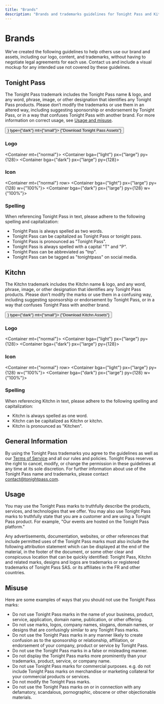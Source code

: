 ```yaml
---
title: "Brands"
description: "Brands and trademarks guidelines for Tonight Pass and Kitchn."
---
```



# Brands

We’ve created the following guidelines to help others use our brand and assets, including our logo, content, and trademarks, without having to negotiate legal agreements for each use.
Contact us and include a visual mockup for any intended use not covered by these guidelines.

## Tonight Pass

The Tonight Pass trademark includes the Tonight Pass name & logo, and any word, phrase, image, or other designation that identifies any Tonight Pass products. 
Please don’t modify the trademarks or use them in an altered way, including suggesting sponsorship or endorsement by Tonight Pass, or in a way that confuses Tonight Pass with another brand. 
For more information on correct usage, see [Usage and misuse](#usage).

<Link href={"https://drive.google.com/drive/folders/1tjvRtJpVAmHCYm1Afd__ckV2QgXzg6hg?usp=sharing"}>
  <Button prefix={<Icon icon={RiDownload2Line} />} type={"dark"} mt={"small"}>
    {"Download Tonight Pass Assets"}
  </Button>
</Link>

### Logo

<Container mt={"normal"}>
  <Container bga={"light"} px={"large"} py={128}>
  </Container>
  <Container bga={"dark"} px={"large"} py={128}>
  </Container>
</Container>

### Icon

<Container mt={"normal"} row>
  <Container bga={"light"} px={"large"} py={128} w={"100%"}>
  </Container>
  <Container bga={"dark"} px={"large"} py={128} w={"100%"}>
  </Container>
</Container>

### Spelling

When referencing Tonight Pass in text, please adhere to the following spelling and capitalization:

- Tonight Pass is always spelled as two words.
- Tonight Pass can be capitalized as Tonight Pass or tonight pass.
- Tonight Pass is pronounced as "Tonight Pass".
- Tonight Pass is always spelled with a capital "T" and "P".
- Tonight Pass can be abbreviated as "tnp".
- Tonight Pass can be tagged as "tonightpass" on social media.

## Kitchn

The Kitchn trademark includes the Kitchn name & logo, and any word, phrase, image, or other designation that identifies any Tonight Pass products.
Please don’t modify the marks or use them in a confusing way, including suggesting sponsorship or endorsement by Tonight Pass, or in a way that confuses Tonight Pass with another brand.

<Link href={"https://drive.google.com/drive/folders/1mSf9QadEvUbP1-7a9VI4Usgj-jIi7y3P?usp=sharing"}>
  <Button prefix={<Icon icon={RiDownload2Line} />} type={"dark"} mt={"small"}>
    {"Download Kitchn Assets"}
  </Button>
</Link>

### Logo

<Container mt={"normal"}>
  <Container bga={"light"} px={"large"} py={128}>
  </Container>
  <Container bga={"dark"} px={"large"} py={128}>
  </Container>
</Container>

### Icon

<Container mt={"normal"} row>
  <Container bga={"light"} px={"large"} py={128} w={"100%"}>
  </Container>
  <Container bga={"dark"} px={"large"} py={128} w={"100%"}>
  </Container>
</Container>

### Spelling

When referencing Kitchn in text, please adhere to the following spelling and capitalization:

- Kitchn is always spelled as one word.
- Kitchn can be capitalized as Kitchn or kitchn.
- Kitchn is pronounced as "Kitchen".

## General Information

By using the Tonight Pass trademarks you agree to the guidelines as well as our [Terms of Service](https://tonightpass.com/terms) and all our rules and policies. Tonight Pass reserves the right to cancel, modify, or change the permission in these guidelines at any time at its sole discretion. For further information about use of the Tonight Pass name and trademarks, please contact contact@tonightpass.com.

## Usage

You may use the Tonight Pass marks to truthfully describe the products, services, and technologies that we offer. You may also use Tonight Pass marks to truthfully state that you are a customer and are using a Tonight Pass product. For example, "Our events are hosted on the Tonight Pass platform."

Any advertisements, documentation, websites, or other references that include permitted uses of the Tonight Pass marks must also include the following attribution statement which can be displayed at the end of the material, in the footer of the document, or some other clear and conspicuous location that can be quickly identified: Tonight Pass, Kitchn and related marks, designs and logos are trademarks or registered trademarks of Tonight Pass SAS. or its affiliates in the FR and other countries.

## Misuse

Here are some examples of ways that you should not use the Tonight Pass marks:

- Do not use Tonight Pass marks in the name of your business, product, service, application, domain name, publication, or other offering.
- Do not use marks, logos, company names, slogans, domain names, or designs that are confusingly similar to any Tonight Pass marks.
- Do not use the Tonight Pass marks in any manner likely to create confusion as to the sponsorship or relationship, affiliation, or endorsement of your company, product or service by Tonight Pass.
- Do not use the Tonight Pass marks in a false or misleading manner.
- Do not display the Tonight Pass marks more prominently than your trademarks, product, service, or company name.
- Do not use Tonight Pass marks for commercial purposes. e.g. do not include Tonight Pass marks on merchandise or marketing collateral for your commercial products or services.
- Do not modify the Tonight Pass marks.
- Do not use the Tonight Pass marks on or in connection with any defamatory, scandalous, pornographic, obscene or other objectionable materials.
